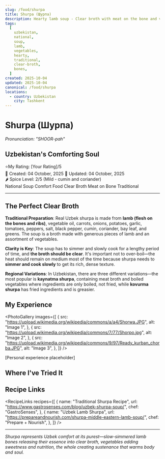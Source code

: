 ```yaml
---
slug: /food/shurpa
title: Shurpa (Шурпа)
description: Hearty lamb soup - Clear broth with meat on the bone and vegetables, Uzbekistan's comfort food
tags:
  [
    uzbekistan,
    national,
    soup,
    lamb,
    vegetables,
    hearty,
    traditional,
    clear-broth,
    bones,
  ]
created: 2025-10-04
updated: 2025-10-04
canonical: /food/shurpa
locations:
  - country: Uzbekistan
    city: Tashkent
---
```



# Shurpa (Шурпа)

_Pronunciation: "SHOOR-pah"_

## Uzbekistan's Comforting Soul

<div className="food-rating">
  <span className="star">⭐</span>My Rating: [Your Rating]/5
</div>

<div className="food-metadata">
  <span className="food-date">📅 Created: 04 October, 2025</span>
  <span className="food-date">🔄 Updated: 04 October, 2025</span>
</div>

<div className="spice-level">
  🌶️ Spice Level: 2/5 (Mild - cumin and coriander)
</div>

<div className="food-tags">
  <span className="food-tag">National Soup</span>
  <span className="food-tag">Comfort Food</span>
  <span className="food-tag">Clear Broth</span>
  <span className="food-tag">Meat on Bone</span>
  <span className="food-tag">Traditional</span>
</div>

---

## The Perfect Clear Broth

**Traditional Preparation**: Real Uzbek shurpa is made from **lamb (flesh on the bones and ribs)**, vegetable oil, carrots, onions, potatoes, garlic, tomatoes, peppers, salt, black pepper, cumin, coriander, bay leaf, and greens. The soup is a broth made with generous pieces of lamb and an assortment of vegetables.

**Clarity is Key**: The soup has to simmer and slowly cook for a lengthy period of time, and **the broth should be clear**. It's important not to over-boil—the heat should remain on medium most of the time because shurpa needs to **simmer and cook slowly** to get its rich, dense texture.

**Regional Variations**: In Uzbekistan, there are three different variations—the most popular is **kaynatma shurpa**, containing meat broth and boiled vegetables where ingredients are only boiled, not fried, while **kovurma shurpa** has fried ingredients and is greasier.

## My Experience

<PhotoGallery
  images={[
    {
      src: "https://upload.wikimedia.org/wikipedia/commons/a/a4/Shorwa.JPG",
      alt: "Image 1",
    },
    {
      src: "https://upload.wikimedia.org/wikipedia/commons/7/77/Shorpo.jpg",
      alt: "Image 2",
    },
    {
      src: "https://upload.wikimedia.org/wikipedia/commons/9/97/Ready_kurban_chorba.JPG",
      alt: "Image 3",
    },
  ]}
/>

[Personal experience placeholder]

## Where I've Tried It

<MapEmbed
  location="Tashkent, Uzbekistan"
  description="From family tables to chaikhanas across Uzbekistan"
/>

## Recipe Links

<RecipeLinks
  recipes={[
    {
      name: "Traditional Shurpa Recipe",
      url: "https://www.gastrosenses.com/blog/uzbek-shurpa-soup/",
      chef: "GastroSenses",
    },
    {
      name: "Uzbek Lamb Shurpa",
      url: "https://prepareandnourish.com/shurpa-middle-eastern-lamb-soup/",
      chef: "Prepare + Nourish",
    },
  ]}
/>

---

_Shurpa represents Uzbek comfort at its purest—slow-simmered lamb bones releasing their essence into clear broth, vegetables adding sweetness and nutrition, the whole creating sustenance that warms body and soul._
